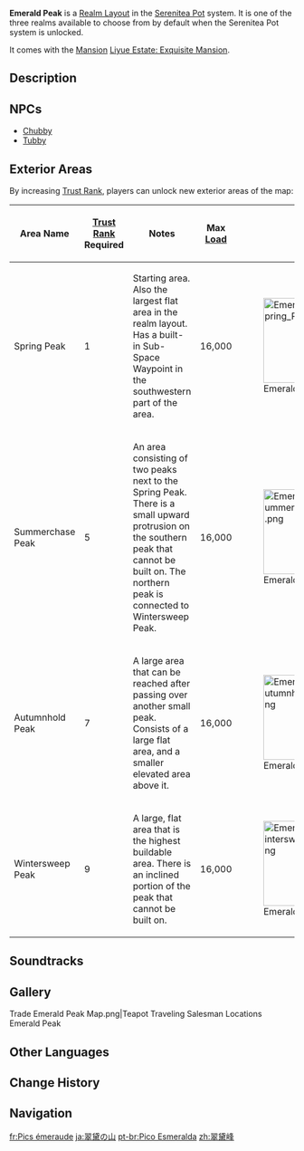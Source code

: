 {{Location Infobox
|image        = <gallery>
Emerald Peak.png|Preview
Emerald Peak Map.png|Map
</gallery>
|type         = Realm Layout
|region       = Serenitea Pot
}}
'''Emerald Peak''' is a [[Realm Layout]] in the [[Serenitea Pot]] system. It is one of the three realms available to choose from by default when the Serenitea Pot system is unlocked.

It comes with the [[Main Building/Mansion|Mansion]] [[Liyue Estate: Exquisite Mansion]].

==Description==
{{Description|A cloud-piercing mountain peak.<br>Well, that's how it looks, at least. But being inside a teapot and all, the highest mountain probably reaches no higher than the stalk of a tea leaf.|Realm Layout Preview}}

==NPCs==
*[[Chubby]]
*[[Tubby]]

==Exterior Areas==
By increasing [[Trust Rank]], players can unlock new exterior areas of the map:
{| class="article-table alternating-colors-table tdc2 tdc4" style="width: 100%"
! Area Name !! [[Trust Rank]]<br>Required !! Notes !! Max [[Serenitea Pot/Load|Load]] !! Image
|- id="Spring Peak"
| Spring Peak || 1 || Starting area. Also the largest flat area in the realm layout. Has a built-in Sub-Space Waypoint in the southwestern part of the area. || 16,000 || [[File:Emerald Peak Spring Peak.png|150px]]
|- id="Summerchase Peak"
| Summerchase Peak || 5 || An area consisting of two peaks next to the Spring Peak. There is a small upward protrusion on the southern peak that cannot be built on. The northern peak is connected to Wintersweep Peak. || 16,000 || [[File:Emerald Peak Summerchase Peak.png|150px]]
|- id="Autumnhold Peak"
| Autumnhold Peak || 7 || A large area that can be reached after passing over another small peak. Consists of a large flat area, and a smaller elevated area above it.|| 16,000 || [[File:Emerald Peak Autumnhold Peak.png|150px]]
|- id="Wintersweep Peak"
| Wintersweep Peak || 9 || A large, flat area that is the highest buildable area. There is an inclined portion of the peak that cannot be built on. || 16,000 || [[File:Emerald Peak Wintersweep Peak.png|150px]]
|}

==Soundtracks==
{{Soundtracks by Category Table|type=location}}

==Gallery==
<gallery>
Trade Emerald Peak Map.png|Teapot Traveling Salesman Locations Emerald Peak
</gallery>

==Other Languages==
{{Other Languages
|en       = Emerald Peak
|zhs      = 翠黛峰
|zhs_rm   = Cuìdài-fēng
|zht      = 翠黛峰
|zht_rm   = Cuìdài-fēng
|zh_tl    = Dark Green Peak
|ja       = 翠黛の山
|ja_rm    = Suitai no Yama{{Assumed}}
|ja_tl    = Hazy Green Mountain
|ko       = {{tt|취대봉|翠黛峯}}
|ko_tl    = Blue Eyebrow Paint Peak
|es       = Cima Esmeralda
|es_tl    = Emerald Summit
|fr       = Pics émeraude
|fr_tl    = Emerald Peaks
|ru       = Изумрудный пик
|ru_tl    = Emerald Peak
|th       = ยอดเขามรกต
|th_rm    = Yot-khao Mo-ra-kot
|th_tl    = 
|vi       = {{tt|Đỉnh|顶}} {{tt|Thúy Đại|翠黛}}
|vi_tl    = Dark Green Peak
|de       = Smaragdberg
|de_tl    = Emerald Mountain
|id       = Puncak Zamrud
|id_tl    = Emerald Peak
|pt       = Pico Esmeralda
|pt_tl    = 
|tr       = Zümrüt Tepe
|tr_tl    = Emerald Peak
|it       = Picco Smeraldo
|it_tl    = Emerald Peak
}}

==Change History==
{{Change History|1.5}}

==Navigation==
{{Area Navbox|Other}}

[[fr:Pics émeraude]]
[[ja:翠黛の山]]
[[pt-br:Pico Esmeralda]]
[[zh:翠黛峰]]